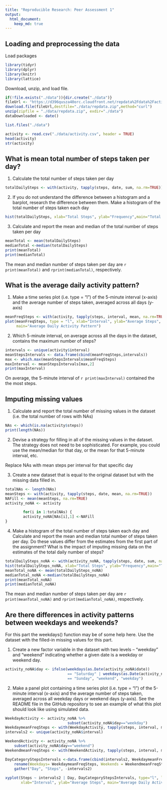 ```yaml
---
title: "Reproducible Research: Peer Assessment 1"
output: 
  html_document:
    keep_md: true
---
```



## Loading and preprocessing the data
Load packages
```r
library(tidyr)
library(dplyr)
library(knitr)
library(lattice)
```

Download, unzip, and load file.
```r
if(!file.exists("./data")){dir.create("./data")}
fileUrl <- "https://d396qusza40orc.cloudfront.net/repdata%2Fdata%2Factivity.zip"
download.file(fileUrl,destfile="./data/repdata.zip",method="curl")
unzip(zipfile = "./data/repdata.zip", exdir="./data")
dataDownloaded <- date()

list.files("./data")

activity <- read.csv("./data/activity.csv", header = TRUE)
head(activity)
str(activity)
```

## What is mean total number of steps taken per day?
1. Calculate the total number of steps taken per day
```r
totalDailySteps <- with(activity, tapply(steps, date, sum, na.rm=TRUE))
```

2. If you do not understand the difference between a histogram and a barplot, research the difference between them. Make a histogram of the total number of steps taken each day
```r
hist(totalDailySteps, xlab="Total Steps", ylab="Frequency",main="Total Steps per Day")
```
3. Calculate and report the mean and median of the total number of steps taken per day
```r
meanTotal <- mean(totalDailySteps)
medianTotal <-median(totalDailySteps)
print(meanTotal)
print(medianTotal)
```

The mean and median number of steps taken per day are `r print(meanTotal)` and `rprint(medianTotal)`, respectively.

## What is the average daily activity pattern?
1. Make a time series plot (i.e. type = "l") of the 5-minute interval (x-axis) and the average number of steps taken, averaged across all days (y-axis)
```r
meanFreqSteps <- with(activity, tapply(steps, interval, mean, na.rm=TRUE))
plot(meanFreqSteps, type = "l", xlab="Interval", ylab="Average Steps", 
     main="Average Daily Activity Pattern")
```

2. Which 5-minute interval, on average across all the days in the dataset, contains the maximum number of steps?
```r
intervals <- unique(activity$interval)
meanStepsIntervals <- data.frame(cbind(meanFreqSteps,intervals))
max <- which.max(meanStepsIntervals$meanFreqSteps)
maxInterval <- meanStepsIntervals[max,2]
print(maxInterval)
```

On average, the 5-minute interval of `r print(maxInterval)` contained the the most steps.

## Imputing missing values
1. Calculate and report the total number of missing values in the dataset (i.e. the total number of rows with NAs)
```r
NAs <- which(is.na(activity$steps))
print(length(NAs))
```
2. Devise a strategy for filling in all of the missing values in the dataset. The strategy does not need to be sophisticated. For example, you could use the mean/median for that day, or the mean for that 5-minute interval, etc.

Replace NAs with mean steps per interval for that specific day

3. Create a new dataset that is equal to the original dataset but with the missing data filled in.
```r
totalNAs <- length(NAs)
meanSteps <- with(activity, tapply(steps, date, mean, na.rm=TRUE))
NAFill <- mean(meanSteps, na.rm=TRUE)
activity_noNA <- activity

        for(i in 1:totalNAs) {
        activity_noNA[NAs[i],1] <-NAFill
}
```

4. Make a histogram of the total number of steps taken each day and Calculate and report the mean and median total number of steps taken per day. Do these values differ from the estimates from the first part of the assignment? What is the impact of imputing missing data on the estimates of the total daily number of steps?
```r
totalDailySteps_noNA <- with(activity_noNA, tapply(steps, date, sum, na.rm=TRUE))
hist(totalDailySteps_noNA, xlab="Total Steps", ylab="Frequency",main="Total Steps per Day")
meanTotal_noNA <- mean(totalDailySteps_noNA)
medianTotal_noNA <-median(totalDailySteps_noNA)
print(meanTotal_noNA)
print(medianTotal_noNA)
```

The mean and median number of steps taken per day are `r print(meanTotal_noNA)` and `rprint(medianTotal_noNA)`, respectively.

## Are there differences in activity patterns between weekdays and weekends?
For this part the weekdays() function may be of some help here. Use the dataset with the filled-in missing values for this part.

1. Create a new factor variable in the dataset with two levels – “weekday” and “weekend” indicating whether a given date is a weekday or weekend day.
```r
activity_noNA$day <- ifelse(weekdays(as.Date(activity_noNA$date)) 
                            == "Saturday" | weekdays(as.Date(activity_noNA$date)) 
                            == "Sunday", "weekend", "weekday")
```

2. Make a panel plot containing a time series plot (i.e. type = "l") of the 5-minute interval (x-axis) and the average number of steps taken, averaged across all weekday days or weekend days (y-axis). See the README file in the GitHub repository to see an example of what this plot should look like using simulated data.
```r
WeekdayActivity <- activity_noNA %>%
                            subset(activity_noNA$day=="weekday")
WeekdaymeanFreqSteps <- with(WeekdayActivity, tapply(steps, interval, mean, na.rm=TRUE))
intervals2 <- unique(activity_noNA$interval)

WeekendActivity <- activity_noNA %>%
    subset(activity_noNA$day=="weekend")
WeekendmeanFreqSteps <- with(WeekendActivity, tapply(steps, interval, mean, na.rm=TRUE))

DayCategoryStepsIntervals <-data.frame(cbind(intervals2, WeekdaymeanFreqSteps, WeekendmeanFreqSteps)) %>%
    rename(Weekdays= WeekdaymeanFreqSteps, Weekends = WeekendmeanFreqSteps) %>%                    
    gather("Day", "Steps", -intervals2)
                        
xyplot(Steps ~ intervals2 | Day, DayCategoryStepsIntervals, type="l", layout = c(1,2),
       xlab="Interval", ylab="Average Steps", main="Average Daily Activity Pattern")
```